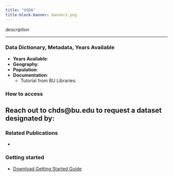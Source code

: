 ```yaml
---
title: "USDA"
title-block-banner: banner2.png
---
```


_description_

---

### Data Dictionary, Metadata, Years Available { .unnumbered}

- **Years Available**: 
- **Geography**: 
- **Population**: 
- **Documentation**:
  - Tutorial from BU Libraries: 

### How to access

Reach out to chds@bu.edu to request a dataset designated by:
- 

### Related Publications

- 


### Getting started

- [Download Getting Started Guide]()
